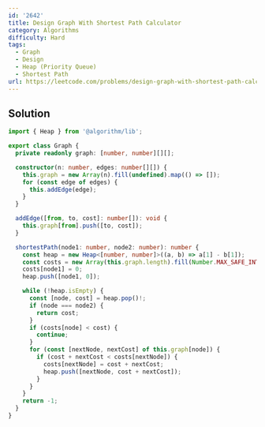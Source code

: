 ```yaml
---
id: '2642'
title: Design Graph With Shortest Path Calculator
category: Algorithms
difficulty: Hard
tags:
  - Graph
  - Design
  - Heap (Priority Queue)
  - Shortest Path
url: https://leetcode.com/problems/design-graph-with-shortest-path-calculator
---
```


## Solution

```typescript showLineNumbers
import { Heap } from '@algorithm/lib';

export class Graph {
  private readonly graph: [number, number][][];

  constructor(n: number, edges: number[][]) {
    this.graph = new Array(n).fill(undefined).map(() => []);
    for (const edge of edges) {
      this.addEdge(edge);
    }
  }

  addEdge([from, to, cost]: number[]): void {
    this.graph[from].push([to, cost]);
  }

  shortestPath(node1: number, node2: number): number {
    const heap = new Heap<[number, number]>((a, b) => a[1] - b[1]);
    const costs = new Array(this.graph.length).fill(Number.MAX_SAFE_INTEGER);
    costs[node1] = 0;
    heap.push([node1, 0]);

    while (!heap.isEmpty) {
      const [node, cost] = heap.pop()!;
      if (node === node2) {
        return cost;
      }
      if (costs[node] < cost) {
        continue;
      }
      for (const [nextNode, nextCost] of this.graph[node]) {
        if (cost + nextCost < costs[nextNode]) {
          costs[nextNode] = cost + nextCost;
          heap.push([nextNode, cost + nextCost]);
        }
      }
    }
    return -1;
  }
}
```

